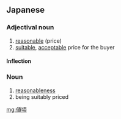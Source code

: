 ==Japanese==
{{ja-kanjitab|ね|ころ|k2=ごろ|r=y|yomi=kun}}

===Adjectival noun===
{{ja-adj|infl=na|ねごろ}}

# [[reasonable]] (price)
# [[suitable]], [[acceptable]] price for the buyer

====Inflection====
{{ja-na|ねごろ}}

===Noun===
{{ja-noun|ねごろ}}

# [[reasonableness]]
# being suitably priced

[[mg:値頃]]